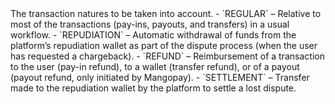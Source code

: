 <ResponseField name="Nature" type="array" >    
The transaction natures to be taken into account.  
- `REGULAR` – Relative to most of the transactions (pay-ins, payouts, and transfers) in a usual workflow.  
- `REPUDIATION` – Automatic withdrawal of funds from the platform’s repudiation wallet as part of the dispute process (when the user has requested a chargeback).  
- `REFUND` – Reimbursement of a transaction to the user (pay-in refund), to a wallet (transfer refund), or of a payout (payout refund, only initiated by Mangopay).  
- `SETTLEMENT` – Transfer made to the repudiation wallet by the platform to settle a lost dispute. 
</ResponseField>
